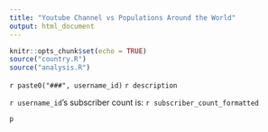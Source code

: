 ```yaml
---
title: "Youtube Channel vs Populations Around the World"
output: html_document
---
```


```r
knitr::opts_chunk$set(echo = TRUE)
source("country.R")
source("analysis.R")
```
`r paste0("###", username_id)` 
`r description`

`r username_id`'s subscriber count is: `r subscriber_count_formatted`
```r
p
```

